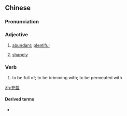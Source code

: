 ==Chinese==
{{zh-forms}}

===Pronunciation===
{{zh-pron
|m=chōngyíng
|c=cung1 jing4
|cat=a,v
}}

===Adjective===
{{zh-adj}}

# [[abundant]]; [[plentiful]]
# {{qualifier|of the figure}} [[shapely]]

===Verb===
{{zh-verb}}

# to be full of; to be brimming with; to be permeated with

[[zh:充盈]]

====Derived terms====
* {{zh-l|再充盈}}